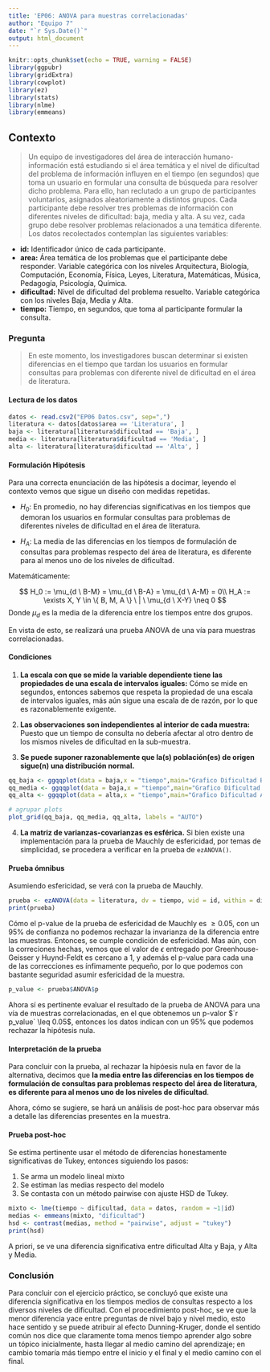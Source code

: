 ```yaml
---
title: 'EP06: ANOVA para muestras correlacionadas'
author: "Equipo 7"
date: "`r Sys.Date()`"
output: html_document
---
```


```r
knitr::opts_chunk$set(echo = TRUE, warning = FALSE)
library(ggpubr)
library(gridExtra)
library(cowplot)
library(ez)
library(stats)
library(nlme)
library(emmeans)
```

## Contexto
> Un equipo de investigadores del área de interacción humano-información está estudiando si el área temática y el nivel de dificultad del problema de información influyen en el tiempo (en segundos) que toma un usuario en formular una consulta de búsqueda para resolver dicho problema. Para ello, han reclutado a un grupo de participantes voluntarios, asignados aleatoriamente a distintos grupos. Cada participante debe resolver tres problemas de información con diferentes niveles de dificultad: baja, media y alta. A su vez, cada grupo debe resolver problemas relacionados a una temática diferente. Los datos recolectados contemplan las siguientes variables:

- **id:** Identificador único de cada participante.
- **area:** Área temática de los problemas que el participante debe responder. Variable categórica con los niveles Arquitectura, Biología, Computación, Economía, Física, Leyes, Literatura, Matemáticas, Música, Pedagogía, Psicología, Química.
- **dificultad:** Nivel de dificultad del problema resuelto. Variable categórica con los niveles Baja, Media y Alta.
- **tiempo:** Tiempo, en segundos, que toma al participante formular la consulta.

### Pregunta
> En este momento, los investigadores buscan determinar si existen diferencias en el tiempo que tardan los usuarios en formular consultas para problemas con diferente nivel de dificultad en el área de literatura.

#### Lectura de los datos
```r
datos <- read.csv2("EP06 Datos.csv", sep=",")
literatura <- datos[datos$area == 'Literatura', ]
baja <- literatura[literatura$dificultad == 'Baja', ]
media <- literatura[literatura$dificultad == 'Media', ]
alta <- literatura[literatura$dificultad == 'Alta', ]
```

#### Formulación Hipótesis
Para una correcta enunciación de las hipótesis a docimar, leyendo el contexto vemos que sigue un diseño con medidas repetidas. 

- $H_0$: En promedio, no hay diferencias significativas en los tiempos que demoran los usuarios en formular consultas para problemas de diferentes niveles de dificultad en el área de literatura.

- $H_A$: La media de las diferencias en los tiempos de formulación de consultas para problemas respecto del área de literatura, es diferente para al menos uno de los niveles de dificultad.

Matemáticamente:

$$
H_0 := \mu_{d \ B-M} = \mu_{d \ B-A} = \mu_{d \ A-M} = 0\\
H_A := \exists X, Y \in \{ B, M, A \} \ | \ \mu_{d \ X-Y} \neq 0 
$$
Donde $\mu_d$ es la media de la diferencia entre los tiempos entre dos grupos.


En vista de esto, se realizará una prueba ANOVA de una vía para muestras correlacionadas.

#### Condiciones

1. **La escala con que se mide la variable dependiente tiene las propiedades de una escala de intervalos iguales:** Cómo se mide en segundos, entonces sabemos que respeta la propiedad de una escala de intervalos iguales, más aún sigue una escala de de razón, por lo que es razonablemente exigente.

2. **Las observaciones son independientes al interior de cada muestra:** Puesto que un tiempo de consulta no debería afectar al otro dentro de los mismos niveles de dificultad en la sub-muestra.

3. **Se puede suponer razonablemente que la(s) población(es) de origen sigue(n) una distribución normal.**

```r
qq_baja <- ggqqplot(data = baja,x = "tiempo",main="Grafico Dificultad Baja")
qq_media <- ggqqplot(data = baja,x = "tiempo",main="Grafico Dificultad Media")
qq_alta <- ggqqplot(data = alta,x = "tiempo",main="Grafico Dificultad Alta")

# agrupar plots
plot_grid(qq_baja, qq_media, qq_alta, labels = "AUTO")
```

4. **La matriz de varianzas-covarianzas es esférica.** Si bien existe una implementación para la prueba de Mauchly de esfericidad, por temas de simplicidad, se procedera a verificar en la prueba de `ezANOVA()`.

#### Prueba ómnibus

Asumiendo esfericidad, se verá con la prueba de Mauchly.

```r
prueba <- ezANOVA(data = literatura, dv = tiempo, wid = id, within = dificultad)
print(prueba)
```

Cómo el p-value de la prueba de esfericidad de Mauchly es $\geq 0.05$, con un 95% de confianza no podemos rechazar la invarianza de la diferencia entre las muestras. Entonces, se cumple condición de esfericidad. Mas aún, con la correciones hechas, vemos que el valor de $\epsilon$ entregado por Greenhouse-Geisser y Huynd-Feldt es cercano a $1$, y además el p-value para cada una de las correcciones es ínfimamente pequeño, por lo que podemos con bastante seguridad asumir esfericidad de la muestra.

```r
p_value <- prueba$ANOVA$p
```

Ahora sí es pertinente evaluar el resultado de la prueba de ANOVA para una vía de muestras correlacionadas, en el que obtenemos un p-valor $`r p_value` \leq 0.05$, entonces los datos indican con un $95 \%$ que podemos rechazar la hipótesis nula.

#### Interpretación de la prueba

Para concluir con la prueba, al rechazar la hipóesis nula en favor de la alternativa, decimos que **la media entre las diferencias en los tiempos de formulación de consultas para problemas respecto del área de literatura, es diferente para al menos uno de los niveles de dificultad**.

Ahora, cómo se sugiere, se hará un análisis de post-hoc para observar más a detalle las diferencias presentes en la muestra.

#### Prueba post-hoc
Se estima pertinente usar el método de diferencias honestamente significativas de Tukey, entonces siguiendo los pasos:

1. Se arma un modelo lineal mixto
2. Se estiman las medias respecto del modelo
3. Se contasta con un método pairwise con ajuste HSD de Tukey.

```r
mixto <- lme(tiempo ~ dificultad, data = datos, random = ~1|id)
medias <- emmeans(mixto, "dificultad")
hsd <- contrast(medias, method = "pairwise", adjust = "tukey")
print(hsd)
```

A priori, se ve una diferencia significativa entre dificultad Alta y Baja, y Alta y Media.

### Conclusión
Para concluir con el ejercicio práctico, se concluyó que existe una diferencia significativa en los tiempos medios de consultas respecto a los diversos niveles de dificultad. Con el procedimiento post-hoc, se ve que la menor diferencia yace entre preguntas de nivel bajo y nivel medio, esto hace sentido y se puede atribuir al efecto Dunning-Kruger, donde el sentido común nos dice que claramente toma menos tiempo aprender algo sobre un tópico inicialmente, hasta llegar al medio camino del aprendizaje; en cambio tomaría más tiempo entre el inicio y el final y el medio camino con el final.
